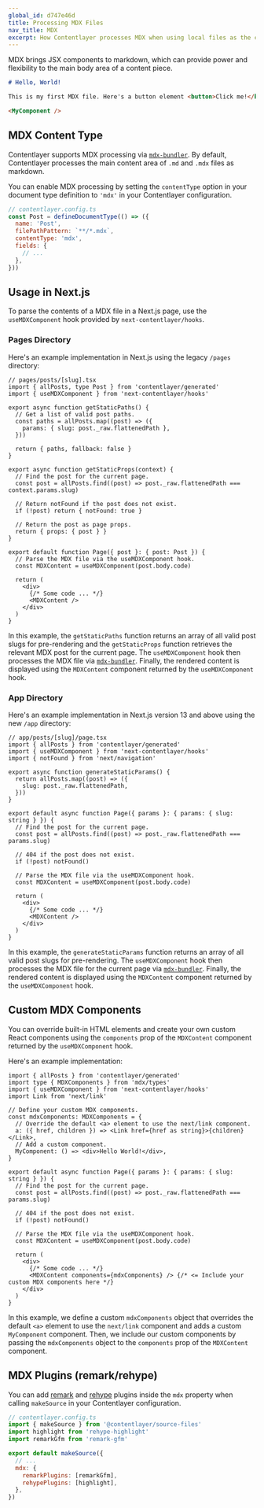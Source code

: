 ```yaml
---
global_id: d747e46d
title: Processing MDX Files
nav_title: MDX
excerpt: How Contentlayer processes MDX when using local files as the content source.
---
```


MDX brings JSX components to markdown, which can provide power and flexibility to the main body area of a content piece.

```md
# Hello, World!

This is my first MDX file. Here's a button element <button>Click me!</button>.

<MyComponent />
```

## MDX Content Type

Contentlayer supports MDX processing via [`mdx-bundler`](https://github.com/kentcdodds/mdx-bundler). By default, Contentlayer processes the main content area of `.md` and `.mdx` files as markdown.

You can enable MDX processing by setting the `contentType` option in your document type definition to `'mdx'` in your Contentlayer configuration.

```js
// contentlayer.config.ts
const Post = defineDocumentType(() => ({
  name: 'Post',
  filePathPattern: `**/*.mdx`,
  contentType: 'mdx',
  fields: {
    // ...
  },
}))
```

## Usage in Next.js

To parse the contents of a MDX file in a Next.js page, use the `useMDXComponent` hook provided by `next-contentlayer/hooks`.

### Pages Directory

Here's an example implementation in Next.js using the legacy `/pages` directory:

```tsx
// pages/posts/[slug].tsx
import { allPosts, type Post } from 'contentlayer/generated'
import { useMDXComponent } from 'next-contentlayer/hooks'

export async function getStaticPaths() {
  // Get a list of valid post paths.
  const paths = allPosts.map((post) => ({
    params: { slug: post._raw.flattenedPath },
  }))

  return { paths, fallback: false }
}

export async function getStaticProps(context) {
  // Find the post for the current page.
  const post = allPosts.find((post) => post._raw.flattenedPath === context.params.slug)

  // Return notFound if the post does not exist.
  if (!post) return { notFound: true }

  // Return the post as page props.
  return { props: { post } }
}

export default function Page({ post }: { post: Post }) {
  // Parse the MDX file via the useMDXComponent hook.
  const MDXContent = useMDXComponent(post.body.code)

  return (
    <div>
      {/* Some code ... */}
      <MDXContent />
    </div>
  )
}
```

In this example, the `getStaticPaths` function returns an array of all valid post slugs for pre-rendering and the `getStaticProps` function retrieves the relevant MDX post for the current page. The `useMDXComponent` hook then processes the MDX file via [`mdx-bundler`](https://github.com/kentcdodds/mdx-bundler). Finally, the rendered content is displayed using the `MDXContent` component returned by the `useMDXComponent` hook.

### App Directory

Here's an example implementation in Next.js version 13 and above using the new `/app` directory:

```tsx
// app/posts/[slug]/page.tsx
import { allPosts } from 'contentlayer/generated'
import { useMDXComponent } from 'next-contentlayer/hooks'
import { notFound } from 'next/navigation'

export async function generateStaticParams() {
  return allPosts.map((post) => ({
    slug: post._raw.flattenedPath,
  }))
}

export default async function Page({ params }: { params: { slug: string } }) {
  // Find the post for the current page.
  const post = allPosts.find((post) => post._raw.flattenedPath === params.slug)

  // 404 if the post does not exist.
  if (!post) notFound()

  // Parse the MDX file via the useMDXComponent hook.
  const MDXContent = useMDXComponent(post.body.code)

  return (
    <div>
      {/* Some code ... */}
      <MDXContent />
    </div>
  )
}
```

In this example, the `generateStaticParams` function returns an array of all valid post slugs for pre-rendering. The `useMDXComponent` hook then processes the MDX file for the current page via [`mdx-bundler`](https://github.com/kentcdodds/mdx-bundler). Finally, the rendered content is displayed using the `MDXContent` component returned by the `useMDXComponent` hook.

## Custom MDX Components

You can override built-in HTML elements and create your own custom React components using the `components` prop of the `MDXContent` component returned by the `useMDXComponent` hook.

Here's an example implementation:

```tsx
import { allPosts } from 'contentlayer/generated'
import type { MDXComponents } from 'mdx/types'
import { useMDXComponent } from 'next-contentlayer/hooks'
import Link from 'next/link'

// Define your custom MDX components.
const mdxComponents: MDXComponents = {
  // Override the default <a> element to use the next/link component.
  a: ({ href, children }) => <Link href={href as string}>{children}</Link>,
  // Add a custom component.
  MyComponent: () => <div>Hello World!</div>,
}

export default async function Page({ params }: { params: { slug: string } }) {
  // Find the post for the current page.
  const post = allPosts.find((post) => post._raw.flattenedPath === params.slug)

  // 404 if the post does not exist.
  if (!post) notFound()

  // Parse the MDX file via the useMDXComponent hook.
  const MDXContent = useMDXComponent(post.body.code)

  return (
    <div>
      {/* Some code ... */}
      <MDXContent components={mdxComponents} /> {/* <= Include your custom MDX components here */}
    </div>
  )
}
```

In this example, we define a custom `mdxComponents` object that overrides the default `<a>` element to use the `next/link` component and adds a custom `MyComponent` component. Then, we include our custom components by passing the `mdxComponents` object to the `components` prop of the `MDXContent` component.

## MDX Plugins (remark/rehype)

You can add [remark](https://github.com/remarkjs/remark) and [rehype](https://github.com/rehypejs/rehype) plugins inside the `mdx` property when calling `makeSource` in your Contentlayer configuration.

```js
// contentlayer.config.ts
import { makeSource } from '@contentlayer/source-files'
import highlight from 'rehype-highlight'
import remarkGfm from 'remark-gfm'

export default makeSource({
  // ...
  mdx: {
    remarkPlugins: [remarkGfm],
    rehypePlugins: [highlight],
  },
})
```
